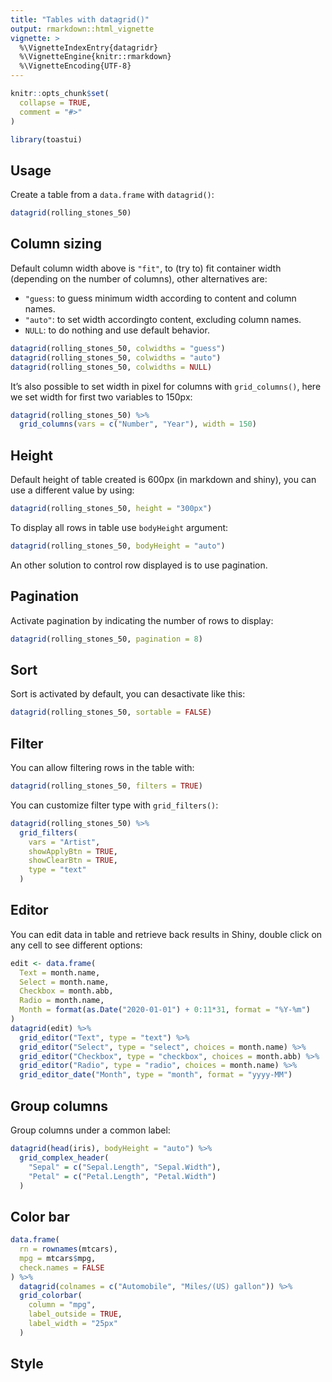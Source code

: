 ```yaml
---
title: "Tables with datagrid()"
output: rmarkdown::html_vignette
vignette: >
  %\VignetteIndexEntry{datagridr}
  %\VignetteEngine{knitr::rmarkdown}
  %\VignetteEncoding{UTF-8}
---
```


```r
knitr::opts_chunk$set(
  collapse = TRUE,
  comment = "#>"
)
```

```r
library(toastui)
```


## Usage

Create a table from a `data.frame` with `datagrid()`:

```r
datagrid(rolling_stones_50)
```



## Column sizing

Default column width above is `"fit"`, to (try to) fit container width (depending on the number of columns), other alternatives are:

* `"guess`: to guess minimum width according to content and column names.
* `"auto"`: to set width accordingto content, excluding column names.
* `NULL`: to do nothing and use default behavior.

```r
datagrid(rolling_stones_50, colwidths = "guess")
datagrid(rolling_stones_50, colwidths = "auto")
datagrid(rolling_stones_50, colwidths = NULL)
```

It's also possible to set width in pixel for columns with `grid_columns()`, here we set width for first two variables to 150px:

```r
datagrid(rolling_stones_50) %>% 
  grid_columns(vars = c("Number", "Year"), width = 150)
```


## Height

Default height of table created is 600px (in markdown and shiny), you can use a different value by using:

```r
datagrid(rolling_stones_50, height = "300px")
```

To display all rows in table use `bodyHeight` argument:

```r
datagrid(rolling_stones_50, bodyHeight = "auto")
```




An other solution to control row displayed is to use pagination.


## Pagination

Activate pagination by indicating the number of rows to display:

```r
datagrid(rolling_stones_50, pagination = 8)
```



## Sort

Sort is activated by default, you can desactivate like this:

```r
datagrid(rolling_stones_50, sortable = FALSE)
```



## Filter

You can allow filtering rows in the table with:

```r
datagrid(rolling_stones_50, filters = TRUE)
```


You can customize filter type with `grid_filters()`:

```r
datagrid(rolling_stones_50) %>% 
  grid_filters(
    vars = "Artist", 
    showApplyBtn = TRUE, 
    showClearBtn = TRUE, 
    type = "text"
  )
```


## Editor

You can edit data in table and retrieve back results in Shiny, double click on any cell to see different options:

```r
edit <- data.frame(
  Text = month.name,
  Select = month.name,
  Checkbox = month.abb,
  Radio = month.name,
  Month = format(as.Date("2020-01-01") + 0:11*31, format = "%Y-%m")
)
datagrid(edit) %>% 
  grid_editor("Text", type = "text") %>% 
  grid_editor("Select", type = "select", choices = month.name) %>% 
  grid_editor("Checkbox", type = "checkbox", choices = month.abb) %>% 
  grid_editor("Radio", type = "radio", choices = month.name) %>% 
  grid_editor_date("Month", type = "month", format = "yyyy-MM")
```



## Group columns

Group columns under a common label:

```r
datagrid(head(iris), bodyHeight = "auto") %>%
  grid_complex_header(
    "Sepal" = c("Sepal.Length", "Sepal.Width"),
    "Petal" = c("Petal.Length", "Petal.Width")
  )
```


## Color bar

```r
data.frame(
  rn = rownames(mtcars),
  mpg = mtcars$mpg,
  check.names = FALSE
) %>% 
  datagrid(colnames = c("Automobile", "Miles/(US) gallon")) %>%
  grid_colorbar(
    column = "mpg",
    label_outside = TRUE,
    label_width = "25px"
  )
```


## Style


